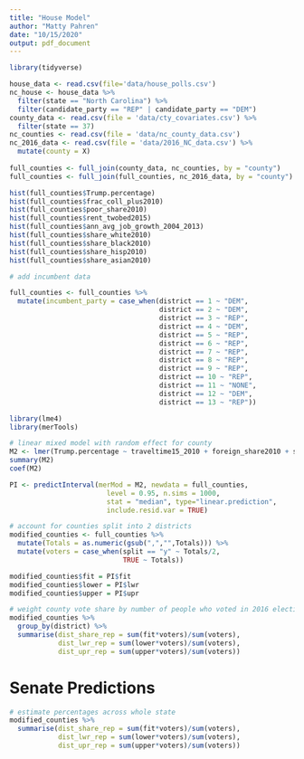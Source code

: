 ```yaml
---
title: "House Model"
author: "Matty Pahren"
date: "10/15/2020"
output: pdf_document
---
```


```r
library(tidyverse)

house_data <- read.csv(file='data/house_polls.csv')
nc_house <- house_data %>%
  filter(state == "North Carolina") %>%
  filter(candidate_party == "REP" | candidate_party == "DEM")
county_data <- read.csv(file = 'data/cty_covariates.csv') %>%
  filter(state == 37)
nc_counties <- read.csv(file = 'data/nc_county_data.csv')
nc_2016_data <- read.csv(file = 'data/2016_NC_data.csv') %>%
  mutate(county = X)
  
full_counties <- full_join(county_data, nc_counties, by = "county")
full_counties <- full_join(full_counties, nc_2016_data, by = "county") 

```

```r
hist(full_counties$Trump.percentage)
hist(full_counties$frac_coll_plus2010)
hist(full_counties$poor_share2010)
hist(full_counties$rent_twobed2015)
hist(full_counties$ann_avg_job_growth_2004_2013)
hist(full_counties$share_white2010)
hist(full_counties$share_black2010)
hist(full_counties$share_hisp2010)
hist(full_counties$share_asian2010)
```


```r
# add incumbent data 

full_counties <- full_counties %>%
  mutate(incumbent_party = case_when(district == 1 ~ "DEM",
                                     district == 2 ~ "DEM",
                                     district == 3 ~ "REP",
                                     district == 4 ~ "DEM",
                                     district == 5 ~ "REP",
                                     district == 6 ~ "REP",
                                     district == 7 ~ "REP",
                                     district == 8 ~ "REP",
                                     district == 9 ~ "REP",
                                     district == 10 ~ "REP",
                                     district == 11 ~ "NONE",
                                     district == 12 ~ "DEM",
                                     district == 13 ~ "REP"))
```


```r
library(lme4)
library(merTools)

# linear mixed model with random effect for county
M2 <- lmer(Trump.percentage ~ traveltime15_2010 + foreign_share2010 + singleparent_share2010 +  incumbent_party + frac_coll_plus2010 + poor_share2010 + rent_twobed2015 + ann_avg_job_growth_2004_2013 + share_white2010 + share_black2010 + share_hisp2010 + share_asian2010 +  (1|county), data = full_counties, control = lmerControl(optimizer ="Nelder_Mead"))
summary(M2)
coef(M2)

```


```r
PI <- predictInterval(merMod = M2, newdata = full_counties,
                        level = 0.95, n.sims = 1000,
                        stat = "median", type="linear.prediction",
                        include.resid.var = TRUE)

# account for counties split into 2 districts
modified_counties <- full_counties %>%
  mutate(Totals = as.numeric(gsub(",","",Totals))) %>%
  mutate(voters = case_when(split == "y" ~ Totals/2,
                            TRUE ~ Totals))

modified_counties$fit = PI$fit
modified_counties$lower = PI$lwr
modified_counties$upper = PI$upr

# weight county vote share by number of people who voted in 2016 election
modified_counties %>%
  group_by(district) %>%
  summarise(dist_share_rep = sum(fit*voters)/sum(voters),
            dist_lwr_rep = sum(lower*voters)/sum(voters),
            dist_upr_rep = sum(upper*voters)/sum(voters))


```

# Senate Predictions
```r
# estimate percentages across whole state
modified_counties %>%
  summarise(dist_share_rep = sum(fit*voters)/sum(voters),
            dist_lwr_rep = sum(lower*voters)/sum(voters),
            dist_upr_rep = sum(upper*voters)/sum(voters))

```


